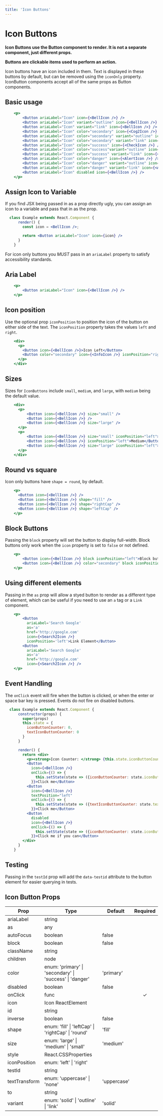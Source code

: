 ```yaml
---
title: 'Icon Buttons'
---
```


# Icon Buttons

**Icon Buttons use the Button component to render. It is not a separate component, just different props.**

**Buttons are clickable items used to perform an action.**

Icon buttons have an icon included in them. Text is displayed in these buttons by default, but can be removed using the `iconOnly` property.
IconButton components accept all of the same props as Button components.

## Basic usage

```.jsx
    <p>
        <Button ariaLabel="Icon" icon={<BellIcon />} />
        <Button ariaLabel="Icon" variant="outline" icon={<BellIcon />} />
        <Button ariaLabel="Icon" variant="link" icon={<BellIcon />} />
        <Button ariaLabel="Icon" color="secondary" icon={<Cog2Icon />} />
        <Button ariaLabel="Icon" color="secondary" variant="outline" icon={<Cog2Icon />} />
        <Button ariaLabel="Icon" color="secondary" variant="link" icon={<Cog2Icon />} />
        <Button ariaLabel="Icon" color="success" icon={<CheckIcon />} />
        <Button ariaLabel="Icon" color="success"variant="outline" icon={<CheckIcon />} />
        <Button ariaLabel="Icon" color="success" variant="link" icon={<CheckIcon />} />
        <Button ariaLabel="Icon" color="danger" icon={<AlertIcon />} />
        <Button ariaLabel="Icon" color="danger" variant="outline" icon={<AlertIcon />} />
        <Button ariaLabel="Icon" color="danger" variant="link" icon={<AlertIcon />} />
        <Button ariaLabel="Icon" disabled icon={<BellIcon />} />
    </p>
```

## Assign Icon to Variable

If you find JSX being passed in as a prop directly ugly, you can assign an icon to a variable and pass that in as the prop.

```.jsx
  class Example extends React.Component {
      render() {
        const icon = <BellIcon />;

        return <Button ariaLabel="Icon" icon={icon} />
      }
    }
```

For icon only buttons you _MUST_ pass in an `ariaLabel` property to satisfy accessibility standards.

## Aria Label

```.jsx
    <p>
        <Button ariaLabel="Icon" icon={<BellIcon />} />
    </p>
```

## Icon position

Use the optional prop `iconPosition` to position the icon of the button on either side of the text.
The `iconPosition` property takes the values `left` and `right`.

```.jsx
    <div>
      <p>
        <Button icon={<BellIcon />}>Icon Left</Button>
        <Button color="secondary" icon={<InfoIcon />} iconPosition="right">Icon Right</Button>
      </p>
    </div>
```

## Sizes

Sizes for `IconButtons` include `small`, `medium`, and `large`, with `medium` being the default value.

```.jsx
    <div>
      <p>
          <Button icon={<BellIcon />} size="small" />
          <Button icon={<BellIcon />} />
          <Button icon={<BellIcon />} size="large" />
      </p>
      <p>
          <Button icon={<BellIcon />} size="small" iconPosition="left">Small</Button>
          <Button icon={<BellIcon />} iconPosition="left">Medium</Button>
          <Button icon={<BellIcon />} size="large" iconPosition="left">Large</Button>
      </p>
    </div>
```

## Round vs square

Icon only buttons have `shape = round`, by default.

```.jsx
    <p>
      <Button icon={<BellIcon />} />
      <Button icon={<BellIcon />} shape="fill" />
      <Button icon={<BellIcon />} shape="rightCap" />
      <Button icon={<BellIcon />} shape="leftCap" />
    </p>
```

## Block Buttons

Passing the `block` property will set the button to display full-width.
Block buttons only work when the `icon` property is set to `false` or not defined.

```.jsx
    <p>
        <Button icon={<BellIcon />} block iconPosition="left">Block button</Button>
        <Button icon={<BellIcon />} color="secondary" block iconPosition="right">Block button</Button>
    </p>
```

## Using different elements

Passing in the `as` prop will allow a styed button to render as a different type of element, which can be useful
if you need to use an `a` tag or a `Link` component.

```.jsx
    <p>
        <Button
          ariaLabel='Search Google'
          as='a'
          href='http://google.com'
          icon={<Search2Icon />}
          iconPosition='left'>Link Element</Button>
        <Button
          ariaLabel='Search Google'
          as='a'
          href='http://google.com'
          icon={<Search2Icon />} />
    </p>
```

## Event Handling

The `onClick` event will fire when the button is clicked, or when the enter or space bar key is pressed.
Events do not fire on disabled buttons.

```.jsx
  class Example extends React.Component {
      constructor(props) {
        super(props)
        this.state = {
          iconButtonCounter: 0,
          textIconButtonCounter: 0
        }
      }

      render() {
        return <div>
          <p><strong>Icon Counter: </strong> {this.state.iconButtonCounter} | <strong>Text Icon Counter: </strong> {this.state.textIconButtonCounter}</p>
          <Button
            icon={<BellIcon />}
            onClick={() => {
              this.setState(state => ({iconButtonCounter: state.iconButtonCounter + 1}))
            }}>Click me</Button>
          <Button
            icon={<BellIcon />}
            textPosition="left"
            onClick={() => {
              this.setState(state => ({textIconButtonCounter: state.textIconButtonCounter + 1}))
            }}>Click me</Button>
          <Button
            disabled
            icon={<BellIcon />}
            onClick={() => {
              this.setState(state => ({iconButtonCounter: state.iconButtonCounter + 1}))
            }}>Click me if you can</Button>
        </div>
      }
    }
```

## Testing

Passing in the `testId` prop will add the `data-testid` attribute to the button element for easier querying in tests.

## Icon Button Props

| Prop          | Type                                                                | Default     | Required |
| ------------- | ------------------------------------------------------------------- | ----------- | :------: |
| ariaLabel     | string                                                              |             |
| as            | any                                                                 |             |
| autoFocus     | boolean                                                             | false       |
| block         | boolean                                                             | false       |
| className     | string                                                              |             |
| children      | node                                                                |             |
| color         | enum: 'primary' &#124; 'secondary' &#124; 'success' &#124; 'danger' | 'primary'   |
| disabled      | boolean                                                             | false       |
| onClick       | func                                                                |             | &#10003; |
| icon          | Icon ReactElement                                                   |             |
| id            | string                                                              |             |          |
| inverse       | boolean                                                             | false       |
| shape         | enum: 'fill' &#124; 'leftCap' &#124; 'rightCap' &#124; 'round'      | 'fill'      |
| size          | enum: 'large' &#124; 'medium' &#124; 'small'                        | 'medium'    |
| style         | React.CSSProperties                                                 |             |
| iconPosition  | enum: 'left' &#124; 'right'                                         |             |
| testId        | string                                                              |             |          |
| textTransform | enum: 'uppercase' &#124; 'none'                                     | 'uppercase' |
| to            | string                                                              |             |
| variant       | enum: 'solid' &#124; 'outline' &#124; 'link'                        | 'solid'     |
